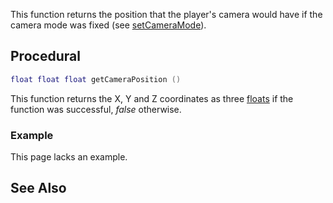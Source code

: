 
{{Server client function}}
{{Deprecated|getCameraMatrix|}}

This function returns the position that the player's camera would have if the camera mode was fixed (see [[/setCameraMode.md|setCameraMode]]).

==Procedural==
<syntaxhighlight lang="lua">
float float float getCameraPosition ()
</syntaxhighlight>

This function returns the X, Y and Z coordinates as three [[/float.md|floats]] if the function was successful, ''false'' otherwise.

===Example===
This page lacks an example.

{{New items|3.0140|1.4|
==Object-oriented==
<syntaxhighlight lang="lua">
Vector3 Camera.getPosition ()
</syntaxhighlight>

This function returns a vector with the coordinates if the function was successful, an empty vector otherwise.

===Example===
This page lacks an example.
}}
==See Also==
{{Camera functions}}